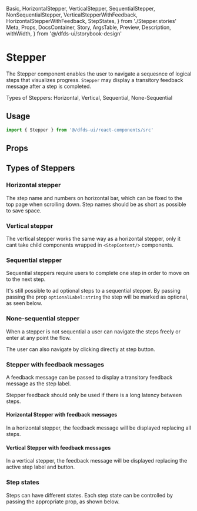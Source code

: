   Basic,
  HorizontalStepper,
  VerticalStepper,
  SequentialStepper,
  NonSequentialStepper,
  VerticalStepperWithFeedback,
  HorizontalStepperWithFeedback,
  StepStates,
} from './Stepper.stories'
  Meta,
  Props,
  DocsContainer,
  Story,
  ArgsTable,
  Preview,
  Description,
  withWidth,
} from '@/dfds-ui/storybook-design'

<Meta title="Hydro UI/Stepper/Stepper" component={Stepper} />

# Stepper

The Stepper component enables the user to navigate a sequesnce of logical steps that visualizes progress. `Stepper` may display a transitory feedback message after a step is completed.

Types of Steppers: Horizontal, Vertical, Sequential, None-Sequential

<Description of={Stepper} />

## Usage

```jsx
import { Stepper } from '@/dfds-ui/react-components/src'
```

## Props

<ArgsTable of={Stepper} />

## Types of Steppers

### Horizontal stepper

The step name and numbers on horizontal bar, which can be fixed to the top page when scrolling down.
Step names should be as short as possible to save space.

<Preview gray>
  <Story story={HorizontalStepper} />
</Preview>

### Vertical stepper

The vertical stepper works the same way as a horizontal stepper, only it cant take child components wrapped in `<StepContent/>` components.

<Preview gray>
  <Story story={VerticalStepper} />
</Preview>

### Sequential stepper

Sequential steppers require users to complete one step in order to move on to the next step.

It's still possible to ad optional steps to a sequential stepper. By passing passing the prop `optionalLabel:string` the step will be marked as optional, as seen below.

<Preview gray>
  <Story story={SequentialStepper} />
</Preview>

### None-sequential stepper

When a stepper is not sequential a user can navigate the steps freely or enter at any point the flow.

The user can also navigate by clicking directly at step button.

<Preview gray>
  <Story story={NonSequentialStepper} />
</Preview>

### Stepper with feedback messages

A feedback message can be passed to display a transitory feedback message as the step label.

Stepper feedback should only be used if there is a long latency between steps.

#### Horizontal Stepper with feedback messages

In a horizontal stepper, the feedback message will be displayed replacing all steps.

<Preview gray>
  <Story story={HorizontalStepperWithFeedback} />
</Preview>

#### Vertical Stepper with feedback messages

In a vertical stepper, the feedback message will be displayed replacing the active step label and button.

<Preview gray>
  <Story story={VerticalStepperWithFeedback} />
</Preview>

### Step states

Steps can have different states. Each step state can be controlled by passing the appropriate prop, as shown below.

<Preview gray>
  <Story story={StepStates} />
</Preview>

